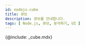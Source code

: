 ```yaml
---
id: nodejs-cube
title: 큐브
description: 큐브를 안내합니다. 
tags: [ Node.js, 큐브, 분석하기, UI ]
---
```

<!-- 여기서 ***국가별 접속***, ***히트맵***, ***트랜잭션***, ***TOP 트랜잭션***, ***TPS***, ***응답 시간***, ***자원 사용 정보***를 제공합니다. -->
{@include: _cube.mdx}